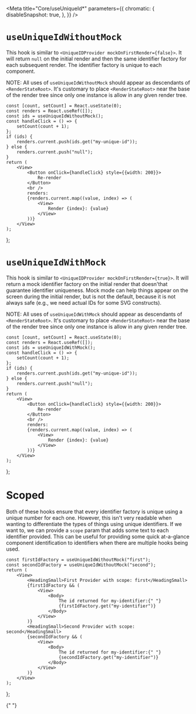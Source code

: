 


<Meta
    title="Core/useUniqueId*"
    parameters={{
        chromatic: {
            disableSnapshot: true,
        },
    }}
/>

# `useUniqueIdWithoutMock`

This hook is similar to `<UniqueIDProvider mockOnFirstRender={false}>`.
It will return `null` on the initial render and then the same identifier
factory for each subsequent render. The identifier factory is unique to
each component.

NOTE: All uses of `useUniqueIdWithoutMock` should appear as descendants
of `<RenderStateRoot>`. It's customary to place `<RenderStateRoot>` near
the base of the render tree since only one instance is allow in any given
render tree.

    const [count, setCount] = React.useState(0);
    const renders = React.useRef([]);
    const ids = useUniqueIdWithoutMock();
    const handleClick = () => {
        setCount(count + 1);
    };
    if (ids) {
        renders.current.push(ids.get("my-unique-id"));
    } else {
        renders.current.push("null");
    }
    return (
        <View>
            <Button onClick={handleClick} style={{width: 200}}>
                Re-render
            </Button>
            <br />
            renders:
            {renders.current.map((value, index) => (
                <View>
                    Render {index}: {value}
                </View>
            ))}
        </View>
    );
};

<Canvas>
    <Story name="WithoutMockExample">
        <RenderStateRoot>
            <WithoutMockExample />
        </RenderStateRoot>
    </Story>
</Canvas>

# `useUniqueIdWithMock`

This hook is similar to `<UniqueIDProvider mockOnFirstRender={true}>`.
It will return a mock identifier factory on the initial render that doesn'that
guarantee identifier uniqueness. Mock mode can help things appear on the screen
during the initial render, but is not the default, because it is not always safe
(e.g., we need actual IDs for some SVG constructs).

NOTE: All uses of `useUniqueIdWithMock` should appear as descendants
of `<RenderStateRoot>`. It's customary to place `<RenderStateRoot>` near
the base of the render tree since only one instance is allow in any given
render tree.

    const [count, setCount] = React.useState(0);
    const renders = React.useRef([]);
    const ids = useUniqueIdWithMock();
    const handleClick = () => {
        setCount(count + 1);
    };
    if (ids) {
        renders.current.push(ids.get("my-unique-id"));
    } else {
        renders.current.push("null");
    }
    return (
        <View>
            <Button onClick={handleClick} style={{width: 200}}>
                Re-render
            </Button>
            <br />
            renders:
            {renders.current.map((value, index) => (
                <View>
                    Render {index}: {value}
                </View>
            ))}
        </View>
    );
};

<Canvas>
    <Story name="WithMockExample">
        <RenderStateRoot>
            <WithMockExample />
        </RenderStateRoot>
    </Story>
</Canvas>

# Scoped

Both of these hooks ensure that every identifier factory is unique using a
unique number for each one. However, this isn't very readable when wanting to
differentiate the types of things using unique identifiers. If we want to, we
can provide a `scope` param that adds some text to each identifier provided.
This can be useful for providing some quick at-a-glance component identification
to identifiers when there are multiple hooks being used.

    const firstIdFactory = useUniqueIdWithoutMock("first");
    const secondIdFactory = useUniqueIdWithoutMock("second");
    return (
        <View>
            <HeadingSmall>First Provider with scope: first</HeadingSmall>
            {firstIdFactory && (
                <View>
                    <Body>
                        The id returned for my-identifier:{" "}
                        {firstIdFactory.get("my-identifier")}
                    </Body>
                </View>
            )}
            <HeadingSmall>Second Provider with scope: second</HeadingSmall>
            {secondIdFactory && (
                <View>
                    <Body>
                        The id returned for my-identifier:{" "}
                        {secondIdFactory.get("my-identifier")}
                    </Body>
                </View>
            )}
        </View>
    );
};

<Canvas>
    <Story name="ScopedExample">
        <RenderStateRoot>
            <ScopedExample />
        </RenderStateRoot>
    </Story>{" "}
</Canvas>
